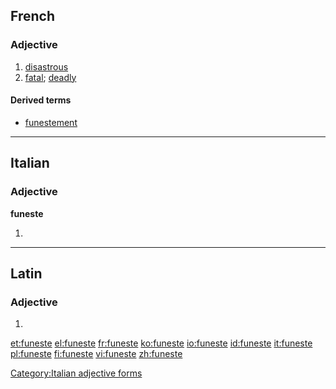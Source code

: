 ==French==

===Adjective===
{{fr-adj-mf}}

# [[disastrous]] {{gloss|causing disaster}}
# [[fatal]]; [[deadly]]

====Derived terms====
* [[funestement]]

----

==Italian==

===Adjective===
'''funeste''' {{f}}

# {{feminine plural of|funesto|lang=it}}

[[Category:Italian adjective forms]]

----

==Latin==

===Adjective===
{{la-adj-form|fūneste}}

# {{inflection of|funestus|fūnestus|voc|m|s|lang=la}}
{{count page|[[Wiktionary:Page count]]}}

[[et:funeste]]
[[el:funeste]]
[[fr:funeste]]
[[ko:funeste]]
[[io:funeste]]
[[id:funeste]]
[[it:funeste]]
[[pl:funeste]]
[[fi:funeste]]
[[vi:funeste]]
[[zh:funeste]]